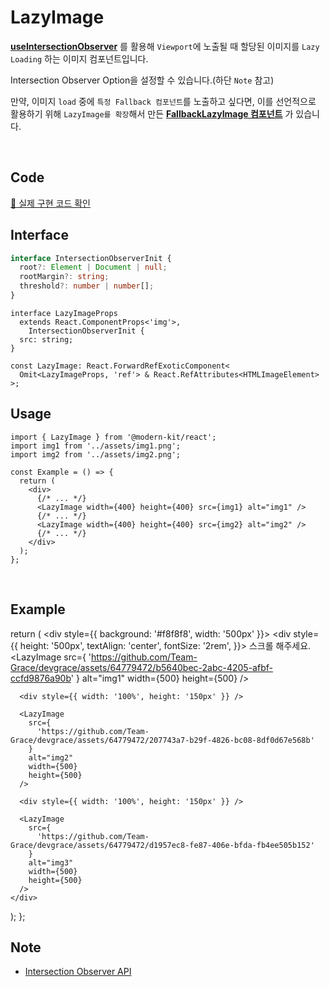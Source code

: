 
# LazyImage

**[useIntersectionObserver](https://modern-agile-team.github.io/modern-kit/docs/react/hooks/useIntersectionObserver)** 를 활용해 `Viewport`에 노출될 때 할당된 이미지를 `Lazy Loading` 하는 이미지 컴포넌트입니다.

Intersection Observer Option을 설정할 수 있습니다.(하단 `Note` 참고)

만약, 이미지 `load` 중에 `특정 Fallback 컴포넌트`를 노출하고 싶다면, 이를 선언적으로 활용하기 위해 `LazyImage를 확장`해서 만든 **[FallbackLazyImage 컴포넌트](https://modern-agile-team.github.io/modern-kit/docs/react/components/FallbackLazyImage)** 가 있습니다.

<br />

## Code
[🔗 실제 구현 코드 확인](https://github.com/modern-agile-team/modern-kit/blob/main/packages/react/src/components/LazyImage/index.tsx)

## Interface
```ts title="typescript"
interface IntersectionObserverInit {
  root?: Element | Document | null;
  rootMargin?: string;
  threshold?: number | number[];
}
```
```tsx title="typescript"
interface LazyImageProps
  extends React.ComponentProps<'img'>,
    IntersectionObserverInit {
  src: string;
}

const LazyImage: React.ForwardRefExoticComponent<
  Omit<LazyImageProps, 'ref'> & React.RefAttributes<HTMLImageElement>
>;
```

## Usage
```tsx title="typescript"
import { LazyImage } from '@modern-kit/react';
import img1 from '../assets/img1.png';
import img2 from '../assets/img2.png';

const Example = () => {
  return (
    <div>
      {/* ... */}
      <LazyImage width={400} height={400} src={img1} alt="img1" />
      {/* ... */}
      <LazyImage width={400} height={400} src={img2} alt="img2" />
      {/* ... */}
    </div>
  );
}; 
```

<br />

## Example

  return (
    <div style={{ background: '#f8f8f8', width: '500px' }}>
      <div
        style={{
          height: '500px',
          textAlign: 'center',
          fontSize: '2rem',
        }}>
        스크롤 해주세요.
      </div>
      <LazyImage
        src={
          'https://github.com/Team-Grace/devgrace/assets/64779472/b5640bec-2abc-4205-afbf-ccfd9876a90b'
        }
        alt="img1"
        width={500}
        height={500}
      />

      <div style={{ width: '100%', height: '150px' }} />

      <LazyImage
        src={
          'https://github.com/Team-Grace/devgrace/assets/64779472/207743a7-b29f-4826-bc08-8df0d67e568b'
        }
        alt="img2"
        width={500}
        height={500}
      />

      <div style={{ width: '100%', height: '150px' }} />

      <LazyImage
        src={
          'https://github.com/Team-Grace/devgrace/assets/64779472/d1957ec8-fe87-406e-bfda-fb4ee505b152'
        }
        alt="img3"
        width={500}
        height={500}
      />
    </div>
  );
};

<Example />


## Note
- [Intersection Observer API](https://developer.mozilla.org/ko/docs/Web/API/IntersectionObserver)